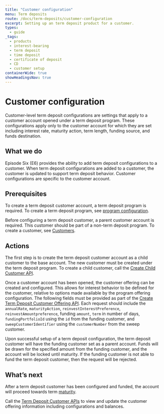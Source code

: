 ```yaml
---
title: "Customer configuration"
menu: Term deposits
route: /docs/term-deposits/customer-configuration
excerpt: Setting up an term deposit product for a customer.
types:
  - guide
_tags:
  - products
  - interest-bearing
  - term deposit
  - time deposit
  - certificate of deposit
  - CD
  - customer setup
containerWide: true
showHeadingsNav: true
---
```


# Customer configuration

Customer-level term deposit configurations are settings that apply to a customer account opened under a term deposit program. These configurations apply only to the customer account for which they are set including interest rate, maturity action, term length, funding source, and funds destination.

## What we do

Episode Six (E6) provides the ability to add term deposit configurations to a customer. When term deposit configurations are added to a customer, the customer is updated to support term deposit behavior. Customer configurations are specific to the customer account.

## Prerequisites

To create a term deposit customer account, a term deposit program is required. To create a term deposit program, see [program configuration](/docs/term-deposits/program-configuration).

Before configuring a term deposit customer, a parent customer account is required. This customer should be part of a non-term deposit program. To create a customer, see [Customers](/docs/customers/customers).

## Actions

The first step is to create the term deposit customer account as a child customer to the base account. The new customer must be created under the term deposit program. To create a child customer, call the [Create Child Customer API](/tech-specs/customers/customer-relationships/api?#operation/net.e6tech.h3.middletier.api.v1.partner.customer.CustomerHierarchyAPI_createChildCustomer_POST).

Once a customer account has been opened, the customer offering can be created and configured. This allows for interest behavior to be defined for the customer, relative to options made available by the program offering configuration. The following fields must be provided as part of the [Create Term Deposit Customer Offering API](/tech-specs/term-deposits/customers/api?#operation/createTermDepositCustomer). Each request should include the `annualRate`, `maturityAction`, `reinvestInterestPreference`, `reinvestAmountpreference`,  funding `amount`, `term` in number of days, `fundingPortfolioId` using the `id` from the funding customer, and `sweepCustomerIdentifier` using the `customerNumber` from the sweep customer.

Upon successful setup of a term deposit configuration, the term deposit customer will have the funding customer set as a parent account. Funds will be drawn for the specified amount from the funding customer, and the account will be locked until maturity. If the funding customer is not able to fund the term deposit customer, then the request will be rejected.

## What’s next

After a term deposit customer has been configured and funded, the account will proceed towards term [maturity](/docs/term-deposits/maturity).

Call the [Term Deposit Customer APIs](/tech-specs/term-deposits/customers) to view and update the customer offering information including configurations and balances.